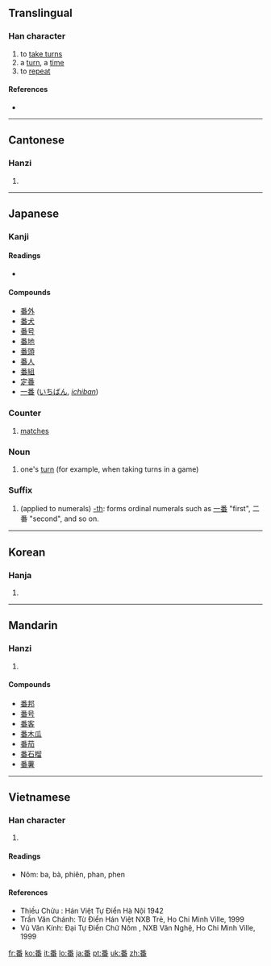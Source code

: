 {{also|蹯}}
==Translingual==

===Han character===
{{Han char|rn=102|rad=田|as=07|sn=12|four=2060<sub>9</sub>|canj=竹木田 (HDW)}}

# to [[take turns]]
# a [[turn]], a [[time]]
# to [[repeat]]

====References====
* {{Han ref|kx=0763.050|dkj=21858|dj=1172.170|hdz=42543.040|uh=756A|ud=30058|bh=B566|bd=46438}}

----

==Cantonese==

===Hanzi===
{{yue-hanzi|jyut=|y=faan1, pun1}}

# {{defn|Cantonese}}

----

==Japanese==

===Kanji===
{{ja-kanji|grade=2|rs=田07}}

====Readings====
* {{ja-readings|on=[[ばん]] ([[ban]]), [[はん]] ([[han]])|kun=[[つがい]] ([[番い]], [[tsugai]]), [[つがう]] ([[番う]], [[tsugau]]), [[つがえる]] ([[番える]], [[tsugaeru]])}}

====Compounds====
* [[番外]]
* [[番犬]]
* [[番号]]
* [[番地]]
* [[番頭]]
* [[番人]]
* [[番組]]
* [[定番]]
* [[一番]] ([[いちばん]], ''[[ichiban]]'')

===Counter===
{{ja-pos|k|counter|hira=ばん|rom=ban|hidx=はん'}}

# {{context|sports|lang=ja}} [[match]]es

===Noun===
{{ja-noun|k|hira=ばん|rom=ban|hidx=はん'}}

# one's [[turn]] (for example, when taking turns in a game)

===Suffix===
{{ja-pos|k|suffix|hira=ばん|rom=ban|hidx=はん'}}

# (applied to numerals) [[-th]]: forms ordinal numerals such as [[一番]] "first", 二番 "second", and so on.

----

==Korean==

===Hanja===
{{ko-hanja|hangeul=[[번]], [[반]]|eumhun=|rv=beon, ban|mr=pŏn, pan|y=pen, pan}}

# {{defn|Korean}}

----

==Mandarin==

===Hanzi===
{{cmn-hanzi|pin=[[bō]] ([[bo1]]), [[fān]] ([[fan1]]), [[fán]] ([[fan2]]), [[pān]] ([[pan1]]), [[pán]] ([[pan2]]), [[pí]] ([[pi2]]), [[pó]] ([[po2]])|wg=po<sup>1</sup>, fan<sup>1</sup>, fan<sup>2</sup>, p'an<sup>1</sup>, p'an<sup>2</sup>, p'i<sup>2</sup>, p'o<sup>2</sup>}}

# {{defn|Mandarin}}

====Compounds====
* [[番邦]]
* [[番号]]
* [[番客]]
* [[番木瓜]]
* [[番茄]]
* [[番石榴]]
* [[番薯]]

----

==Vietnamese==

===Han character===
{{vi-hantu|phiên, phan, ba, bà}}

# {{defn|Vietnamese}}

====Readings====
* Nôm: ba, bà, phiên, phan, phen

====References====
* Thiều Chửu : Hán Việt Tự Điển  Hà Nội 1942
* Trần Văn Chánh: Từ Điển Hán Việt NXB Trẻ, Ho Chi Minh Ville, 1999
* Vũ Văn Kính: Đại Tự Điển Chữ Nôm , NXB Văn Nghệ, Ho Chi Minh Ville, 1999

[[fr:番]]
[[ko:番]]
[[it:番]]
[[lo:番]]
[[ja:番]]
[[pt:番]]
[[uk:番]]
[[zh:番]]
